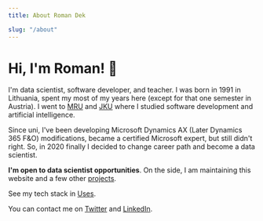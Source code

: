 ```yaml
---
title: About Roman Dek

slug: "/about"
---
```


# Hi, I'm Roman! 👋

I'm data scientist, software developer, and teacher. I was born in 1991 in Lithuania, spent my most of my years here (except for that one semester in Austria). I went to [MRU](https://www.mruni.eu/ "Link to Mykolas Romeris University web page") and [JKU](https://www.jku.at "Link to Johannes Kepler Universität web page") where I studied software development and artificial intelligence. 

Since uni, I've been developing Microsoft Dynamics AX (Later Dynamics 365 F&O) modifications, became a certified Microsoft expert, but still didn't right. So, in 2020 finally I decided to change career path and become a data scientist. 

**I'm open to data scientist opportunities**. On the side, I am maintaining this website and a few other [projects](/projects). 

See my tech stack in [Uses](/uses "Link to page with my tech stack").

You can contact me on [Twitter](http://rdek.me/twitter "Link to my Twitter profile") and [LinkedIn](http://rdek.me/LinkedIn "Link to my LinkedIn profile").